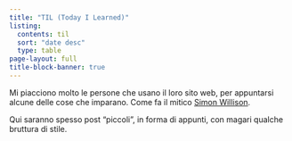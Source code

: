 ```yaml
---
title: "TIL (Today I Learned)"
listing:
  contents: til
  sort: "date desc"
  type: table
page-layout: full
title-block-banner: true
---
```


Mi piacciono molto le persone che usano il loro sito web, per appuntarsi alcune delle cose che imparano. Come fa il mitico [Simon Willison](https://til.simonwillison.net/).

Qui saranno spesso post "piccoli", in forma di appunti, con magari qualche bruttura di stile.
